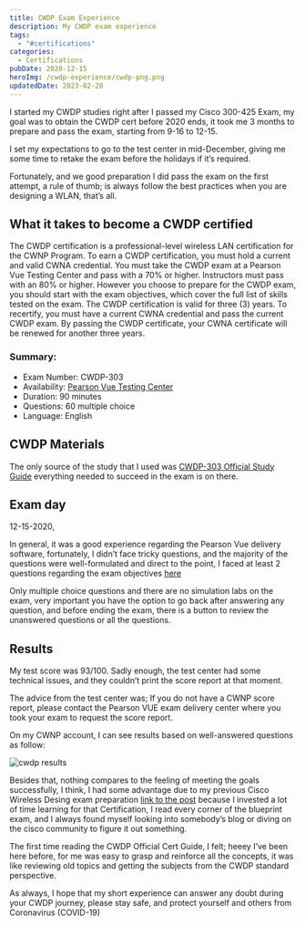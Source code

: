 ```yaml
---
title: CWDP Exam Experience
description: My CWDP exam experience
tags: 
  - "#certifications"
categories: 
  - Certifications
pubDate: 2020-12-15
heroImg: /cwdp-experience/cwdp-png.png
updatedDate: 2023-02-20
---
```


I started my CWDP studies right after I passed my Cisco 300-425 Exam, my goal was to obtain the CWDP cert before 2020 ends, it took me 3 months to prepare and pass the exam, starting from 9-16 to 12-15.

I set my expectations to go to the test center in mid-December, giving me some time to retake the exam before the holidays if it’s required.

Fortunately, and we good preparation I did pass the exam on the first attempt, a rule of thumb; is always follow the best practices when you are designing a WLAN, that’s all.

## What it takes to become a CWDP certified

The CWDP certification is a professional-level wireless LAN certification for the CWNP Program. To earn a CWDP certification, you must hold a current and valid CWNA credential. You must take the CWDP exam at a Pearson Vue Testing Center and pass with a 70% or higher. Instructors must pass with an 80% or higher. However you choose to prepare for the CWDP exam, you should start with the exam objectives, which cover the full list of skills tested on the exam. The CWDP certification is valid for three (3) years. To recertify, you must have a current CWNA credential and pass the current CWDP exam. By passing the CWDP certificate, your CWNA certificate will be renewed for another three years.

### Summary:

- Exam Number: CWDP-303
- Availability: <a href="https://home.pearsonvue.com/" target="_blank">Pearson Vue Testing Center</a>
- Duration: 90 minutes
- Questions: 60 multiple choice
- Language: English

## CWDP Materials

The only source of the study that I used was <a href="https://www.cwnp.com/cwdp303sg/" target="_blank">CWDP-303 Official Study Guide</a> everything needed to succeed in the exam is on there.

## Exam day

12-15-2020,

In general, it was a good experience regarding the Pearson Vue delivery software, fortunately, I didn’t face tricky questions, and the majority of the questions were well-formulated and direct to the point, I faced at least 2 questions regarding the exam objectives <a href="https://www.cwnp.com/uploads/cwdp-303-objectives-2018.pdf" target="_blank">here</a>

Only multiple choice questions and there are no simulation labs on the exam, very important you have the option to go back after answering any question, and before ending the exam, there is a button to review the unanswered questions or all the questions.

## Results

My test score was 93/100. Sadly enough, the test center had some technical issues, and they couldn’t print the score report at that moment.

The advice from the test center was; If you do not have a CWNP score report, please contact the Pearson VUE exam delivery center where you took your exam to request the score report.

On my CWNP account, I can see results based on well-answered questions as follow:

![cwdp results](/cwdp-experience/image_02.png)

Besides that, nothing compares to the feeling of meeting the goals successfully, I think, I had some advantage due to my previous Cisco Wireless Desing exam preparation <a href="./enwlsd-experience" target="_blank">link to the post</a> because I invested a lot of time learning for that Certification, I read every corner of the blueprint exam, and I always found myself looking into somebody’s blog or diving on the cisco community to figure it out something.

The first time reading the CWDP Official Cert Guide, I felt; heeey I’ve been here before, for me was easy to grasp and reinforce all the concepts, it was like reviewing old topics and getting the subjects from the CWDP standard perspective.

As always, I hope that my short experience can answer any doubt during your CWDP journey, please stay safe, and protect yourself and others from Coronavirus (COVID-19)
